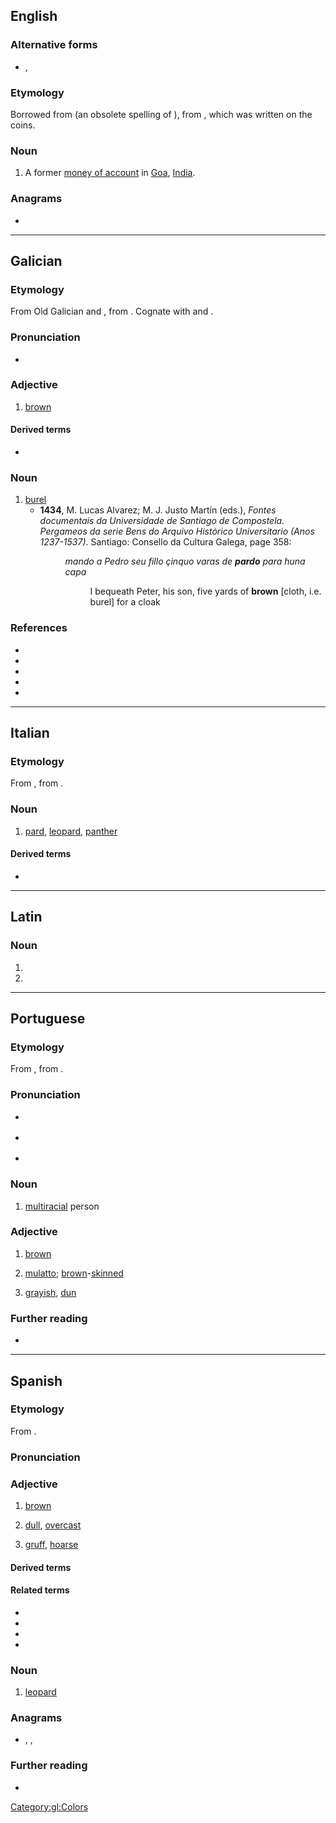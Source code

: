 ==English==

===Alternative forms===
* {{l|en|pardao}}, {{l|en|pardau}}

===Etymology===
Borrowed from {{bor|en|pt|pardao}} (an obsolete spelling of {{m|pt|pardau}}), from {{der|en|sa|प्रतापः}}, which was written on the coins.

===Noun===
{{en-noun|s|pardoes}}

# {{lb|en|historical}} A former [[money of account]] in [[Goa]], [[India]].

{{Webster 1913}}

===Anagrams===
* {{anagrams|en|a=adopr|Padro}}

----

==Galician==

===Etymology===
From Old Galician and {{inh|gl|roa-opt|pardo}}, from {{inh|gl|la|pardus}}. Cognate with {{cog|pt|-}} and {{cog|es|pardo}}.

===Pronunciation===
* {{IPA|gl|/ˈpaɾðo̝/}}

===Adjective===
{{gl-adj|f=parda}}

# [[brown]]
#: {{syn|gl|castaño|marrón}}

====Derived terms====
* {{l|gl|Pardo}}

===Noun===
{{gl-noun|m}}

# [[burel]]
#* '''1434''', M. Lucas Alvarez; M. J. Justo Martín (eds.), ''Fontes documentais da Universidade de Santiago de Compostela. Pergameos da serie Bens do Arquivo Histórico Universitario (Anos 1237-1537)''. Santiago: Consello da Cultura Galega, page 358:
#*: ''mando a Pedro seu fillo çinquo varas de '''pardo''' para huna capa''
#*:: I bequeath Peter, his son, five yards of '''brown''' [cloth, i.e. burel] for a cloak
#: {{syn|gl|burel}}

===References===
* {{R:DDGM}}
* {{R:gl:CX}}
* {{R:DDLG}}
* {{R:TILG}}
* {{R:TLPGP}}
[[Category:gl:Colors]]

----

==Italian==

===Etymology===
From {{der|it|la|pardus}}, from {{der|it|grc|παρδός}}.

===Noun===
{{it-noun|m}}

# {{lb|it|obsolete}} [[pard]], [[leopard]], [[panther]]

====Derived terms====
* {{l|it|gattopardo}}

----

==Latin==

===Noun===
{{la-noun-form|pardō}}

# {{inflection of|la|pardus||dat|s}}
# {{inflection of|la|pardus||abl|s}}

----

==Portuguese==

===Etymology===
From {{inh|pt|roa-opt|pardo}}, from {{inh|pt|la|pardus}}.

===Pronunciation===
* {{a|Brazil}} {{IPA|pt|/ˈpaʁ.du/}}
* {{a|Portugal}} {{IPA|pt|/ˈpaɾ.ðu/}}
* {{hyphenation|pt|par|do}}

===Noun===
{{pt-noun|m|s|f=parda}}

# [[multiracial]] person
#: {{cot|pt|amarelo|branco|indígena|negro}}
#: {{hypo|pt|caboclo|cafuzo|mameluco|mestiço|mulato}}
#: {{ux|pt|'''Pardo''' é um termo oficial no Brasil formalmente utilizado para descrever alguém de origem multirracial.|Pardo is an official term used formally in Brazil to describe someone of multiracial origins.}}

===Adjective===
{{pt-adj|pard|o|comp=no}}

# [[brown]]
#: {{syn|pt|marrom}}
# [[mulatto]]; [[brown]]-[[skinned]] {{gloss|but not black}}
#: {{syn|pt|moreno}}
# [[grayish]], [[dun]]

===Further reading===
* {{pedia|pardos|lang=pt}}

----

==Spanish==

===Etymology===
From {{der|es|la|pardus}}.

===Pronunciation===
{{es-IPA}}

===Adjective===
{{es-adj|m|f=parda}}

# [[brown]]
#: {{syn|es|marrón}}
# {{qualifier|of weather}} [[dull]], [[overcast]]
# {{qualifier|of a voice}} [[gruff]], [[hoarse]]

====Derived terms====
{{der3|es
|águila parda
|alga parda
|de noche todos los gatos son pardos
|irse de picos pardos
|pardusco
|pardillo
|oso pardo|porrón pardo
}}

====Related terms====
* {{l|es|gatopardo}}
* {{l|es|guepardo}}
* {{l|es|pardal}}
* {{l|es|leopardo}}

===Noun===
{{es-noun|m}}

# {{lb|es|poetic|literary}} [[leopard]]
#: {{syn|es|leopardo|pantera}}

===Anagrams===
* {{l|es|podar}}, {{l|es|podrá}}, {{l|es|prado}}

===Further reading===
* {{R:DRAE 2001}}

{{C|es|Colors|Felids}}
